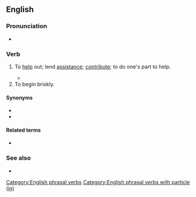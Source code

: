 {{also|pitchin'}}
==English==

===Pronunciation===
* {{audio|en|En-au-pitch in.ogg|Audio (AU)}}

===Verb===
{{en-verb|*}}

# {{lb|en|transitive|intransitive|idiomatic}} To [[help]] out; lend [[assistance]]; [[contribute]]; to do one's part to help.
#: {{ux|en|If we all '''pitch in''', we can raise enough money for the renovation of the church.}}
#* {{quote-journal|en|year=2008|month=October|author=Davy Rothbart|title=How I caught up with dad|journal={{w|Men's Health}}|volume=23|issue=8|issn=1054-4836|page={{gbooks|VMgDAAAAMBAJ|112|pitched|in}}|passage=He spent 20 minutes one afternoon describing the club he'd formed with other teenagers in his Brooklyn neighborhood. They'd each '''pitched in''' a buck a month to rent the basement of a mallet factory, which they used as a clubhouse.}}
# To begin briskly. <!--Chambers 1908-->

====Synonyms====
* {{l|en|chip in}}
* {{l|en|muck in}}

====Related terms====
* {{l|en|pitch into}}

===See also===
* {{l|en|do one's bit}}

[[Category:English phrasal verbs]]
[[Category:English phrasal verbs with particle (in)]]